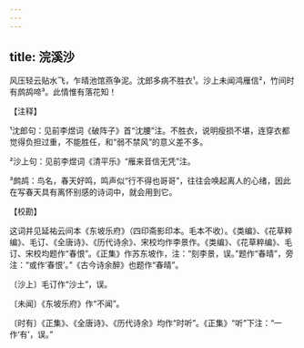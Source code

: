 ```yaml
---
---
---
```

title: 浣溪沙
---







风压轻云贴水飞，乍晴池馆燕争泥。沈郎多病不胜衣¹。沙上未闻鸿雁信²，竹间时有鹧鸪啼³。此情惟有落花知！

【注释】

¹沈郎句：见前李煜词《破阵子》首“沈腰”注。不胜衣，说明瘦损不堪，连穿衣都觉得负担过重，不能胜任，和“弱不禁风”的意义差不多。

²沙上句：见前李煜词《清平乐》“雁来音信无凭”注。

³鹧鸪：鸟名，春天好鸣，鸣声似“行不得也哥哥”，往往会唤起离人的心绪，因此在写春天具有离怀别感的诗词中，就会用到它。

【校勘】

这词并见延祐云间本《东坡乐府》（四印斋影印本。毛本不收）。《类编》、《花草粹编》、毛订、《全唐诗》、《历代诗余》、宋校均作李景作。《类编》、《花草粹编》、毛订、宋校均题作“春恨”。《正集》作苏东坡作，注：“刻李景，误。”题作“春晴”，旁注：“或作‘春恨’。”《古今诗余醉》也题作“春晴”。

〔沙上〕毛订作“沙土”，误。

〔未闻〕《东坡乐府》作“不闻”。

〔时有〕《正集》、《全唐诗》、《历代诗余》均作“时听”。《正集》“听”下注：“一作‘有’，误。”